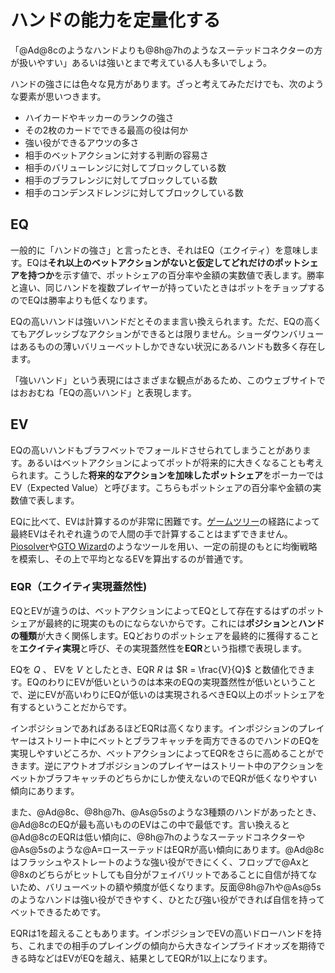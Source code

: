 # ハンドの能力を定量化する

「@Ad@8cのようなハンドよりも@8h@7hのようなスーテッドコネクターの方が扱いやすい」あるいは強いとまで考えている人も多いでしょう。

ハンドの強さには色々な見方があります。ざっと考えてみただけでも、次のような要素が思いつきます。

- ハイカードやキッカーのランクの強さ
- その2枚のカードでできる最高の役は何か
- 強い役ができるアウツの多さ
- 相手のベットアクションに対する判断の容易さ
- 相手のバリューレンジに対してブロックしている数
- 相手のブラフレンジに対してブロックしている数
- 相手のコンデンスドレンジに対してブロックしている数

## EQ

一般的に「ハンドの強さ」と言ったとき、それはEQ（エクイティ）を意味します。EQは**それ以上のベットアクションがないと仮定してどれだけのポットシェアを持つか**を示す値で、ポットシェアの百分率や金額の実数値で表します。勝率と違い、同じハンドを複数プレイヤーが持っていたときはポットをチョップするのでEQは勝率よりも低くなります。

EQの高いハンドは強いハンドだとそのまま言い換えられます。ただ、EQの高くてもアグレッシブなアクションができるとは限りません。ショーダウンバリューはあるものの薄いバリューベットしかできない状況にあるハンドも数多く存在します。

<Callout intent="tip">
「強いハンド」という表現にはさまざまな観点があるため、このウェブサイトではおおむね「EQの高いハンド」と表現します。
</Callout>

## EV

EQの高いハンドもブラフベットでフォールドさせられてしまうことがあります。あるいはベットアクションによってポットが将来的に大きくなることも考えられます。こうした**将来的なアクションを加味したポットシェア**をポーカーではEV（Expected Value）と呼びます。こちらもポットシェアの百分率や金額の実数値で表します。

EQに比べて、EVは計算するのが非常に困難です。[ゲームツリー](/game-theory-101#ゲームツリー)の経路によって最終EVはそれぞれ違うので人間の手で計算することはまずできません。[Piosolver](https://www.piosolver.com/)や[GTO Wizard](https://www.gtowizard.com)のようなツールを用い、一定の前提のもとに均衡戦略を模索し、その上で平均となるEVを算出するのが普通です。

### EQR（エクイティ実現蓋然性)

EQとEVが違うのは、ベットアクションによってEQとして存在するはずのポットシェアが最終的に現実のものにならないからです。これには**ポジション**と**ハンドの種類**が大きく関係します。EQどおりのポットシェアを最終的に獲得することを**エクイティ実現**と呼び、その実現蓋然性を**EQR**という指標で表現します。

EQを $Q$ 、 EVを $V$ としたとき、EQR $R$ は $R = \frac{V}{Q}$ と数値化できます。EQのわりにEVが低いというのは本来のEQの実現蓋然性が低いということで、逆にEVが高いわりにEQが低いのは実現されるべきEQ以上のポットシェアを有するということだからです。

インポジションであればあるほどEQRは高くなります。インポジションのプレイヤーはストリート中にベットとブラフキャッチを両方できるのでハンドのEQを実現しやすいどころか、ベットアクションによってEQRをさらに高めることができます。逆にアウトオブポジションのプレイヤーはストリート中のアクションをベットかブラフキャッチのどちらかにしか使えないのでEQRが低くなりやすい傾向にあります。

また、@Ad@8c、@8h@7h、@As@5sのような3種類のハンドがあったとき、@Ad@8cのEQが最も高いもののEVはこの中で最低です。言い換えると@Ad@8cのEQRは低い傾向に、@8h@7hのようなスーテッドコネクターや@As@5sのような@A=ロースーテッドはEQRが高い傾向にあります。@Ad@8cはフラッシュやストレートのような強い役ができにくく、フロップで@Axと@8xのどちらがヒットしても自分がフェイバリットであることに自信が持てないため、バリューベットの額や頻度が低くなります。反面@8h@7hや@As@5sのようなハンドは強い役ができやすく、ひとたび強い役ができれば自信を持ってベットできるためです。

<Callout>
EQRは1を超えることもあります。インポジションでEVの高いドローハンドを持ち、これまでの相手のプレイングの傾向から大きなインプライドオッズを期待できる時などはEVがEQを越え、結果としてEQRが1以上になります。
</Callout>
